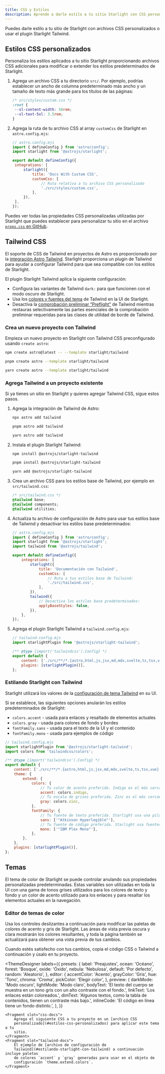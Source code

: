 ```yaml
---
title: CSS y Estilos
description: Aprende a darle estilo a tu sitio Starlight con CSS personalizado o integrado con Tailwind CSS.
---
```


Puedes darle estilo a tu sitio de Starlight con archivos CSS personalizados o usar el plugin Starlight Tailwind.

## Estilos CSS personalizados

Personaliza los estilos aplicados a tu sitio Starlight proporcionando archivos CSS adicionales para modificar o extender los estilos predeterminados de Starlight.

1. Agrega un archivo CSS a tu directorio `src/`.
   Por ejemplo, podrías establecer un ancho de columna predeterminado más ancho y un tamaño de texto más grande para los títulos de las páginas:

   ```css
   /* src/styles/custom.css */
   :root {
   	--sl-content-width: 50rem;
   	--sl-text-5xl: 3.5rem;
   }
   ```

2. Agrega la ruta de tu archivo CSS al array `customCss` de Starlight en `astro.config.mjs`:

   ```js
   // astro.config.mjs
   import { defineConfig } from 'astro/config';
   import starlight from '@astrojs/starlight';

   export default defineConfig({
   	integrations: [
   		starlight({
   			title: 'Docs With Custom CSS',
   			customCss: [
   				// Ruta relativa a tu archivo CSS personalizado
   				'./src/styles/custom.css',
   			],
   		}),
   	],
   });
   ```

Puedes ver todas las propiedades CSS personalizadas utilizadas por Starlight que puedes establecer para personalizar tu sitio en el archivo [`props.css` en GitHub](https://github.com/withastro/starlight/blob/main/packages/starlight/style/props.css).

## Tailwind CSS

El soporte de CSS de Tailwind en proyectos de Astro es proporcionado por la [integración Astro Tailwind](https://docs.astro.build/en/guides/integrations-guide/tailwind/).
Starlight proporciona un plugin de Tailwind para ayudar a configurar Tailwind para que sea compatible con los estilos de Starlight.

El plugin Starlight Tailwind aplica la siguiente configuración:

- Configura las variantes de Tailwind `dark:` para que funcionen con el modo oscuro de Starlight.
- Usa los [colores y fuentes del tema](#estilando-starlight-con-tailwind) de Tailwind en la UI de Starlight.
- Desactiva la [comprobación preliminar “Preflight”](https://tailwindcss.com/docs/preflight) de Tailwind mientras restauras selectivamente las partes esenciales de la comprobación preliminar requeridas para las clases de utilidad de borde de Tailwind.

### Crea un nuevo proyecto con Tailwind


Empieza un nuevo proyecto en Starlight con Tailwind CSS preconfigurado usando `create astro`:

<Tabs>
<TabItem label="npm">

```sh
npm create astro@latest -- --template starlight/tailwind
```

</TabItem>
<TabItem label="pnpm">

```sh
pnpm create astro --template starlight/tailwind
```

</TabItem>
<TabItem label="Yarn">

```sh
yarn create astro --template starlight/tailwind
```

</TabItem>
</Tabs>

### Agrega Tailwind a un proyecto existente

Si ya tienes un sitio en Starlight y quieres agregar Tailwind CSS, sigue estos pasos.

1.  Agrega la integración de Tailwind de Astro:

    <Tabs>

    <TabItem label="npm">

    ```sh
    npx astro add tailwind
    ```

    </TabItem>

    <TabItem label="pnpm">

    ```sh
    pnpm astro add tailwind
    ```

    </TabItem>

    <TabItem label="Yarn">

    ```sh
    yarn astro add tailwind
    ```

    </TabItem>

    </Tabs>

2.  Instala el plugin Starlight Tailwind:

    <Tabs>

    <TabItem label="npm">

    ```sh
    npm install @astrojs/starlight-tailwind
    ```

    </TabItem>

    <TabItem label="pnpm">

    ```sh
    pnpm install @astrojs/starlight-tailwind
    ```

    </TabItem>

    <TabItem label="Yarn">

    ```sh
    yarn add @astrojs/starlight-tailwind
    ```

    </TabItem>

    </Tabs>

3.  Crea un archivo CSS para los estilos base de Tailwind, por ejemplo en `src/tailwind.css`:

    ```css
    /* src/tailwind.css */
    @tailwind base;
    @tailwind components;
    @tailwind utilities;
    ```

4.  Actualiza tu archivo de configuración de Astro para usar tus estilos base de Tailwind y desactivar los estilos base predeterminados:

    ```js {11-12,16-17}
    // astro.config.mjs
    import { defineConfig } from 'astro/config';
    import starlight from '@astrojs/starlight';
    import tailwind from '@astrojs/tailwind';

    export default defineConfig({
    	integrations: [
    		starlight({
    			title: 'Documentación con Tailwind',
    			customCss: [
    				// Ruta a tus estilos base de Tailwind:
    				'./src/tailwind.css',
    			],
    		}),
    		tailwind({
    			// Desactiva los estilos base predeterminados:
    			applyBaseStyles: false,
    		}),
    	],
    });
    ```

5.  Agrega el plugin Starlight Tailwind a `tailwind.config.mjs`:

    ```js ins={2,7}
    // tailwind.config.mjs
    import starlightPlugin from '@astrojs/starlight-tailwind';

    /** @type {import('tailwindcss').Config} */
    export default {
    	content: ['./src/**/*.{astro,html,js,jsx,md,mdx,svelte,ts,tsx,vue}'],
    	plugins: [starlightPlugin()],
    };
    ```

### Estilando Starlight con Tailwind

Starlight utilizará los valores de la [configuración de tema Tailwind](https://tailwindcss.com/docs/theme) en su UI.

Si se establece, las siguientes opciones anularán los estilos predeterminados de Starlight:

- `colors.accent` - usada para enlaces y resaltado de elementos actuales
- `colors.gray` - usada para colores de fondo y bordes
- `fontFamily.sans` - usada para el texto de la UI y el contenido
- `fontFamily.mono` - usada para ejemplos de código

```js {12,14,18,20}
// tailwind.config.mjs
import starlightPlugin from '@astrojs/starlight-tailwind';
import colors from 'tailwindcss/colors';

/** @type {import('tailwindcss').Config} */
export default {
	content: ['./src/**/*.{astro,html,js,jsx,md,mdx,svelte,ts,tsx,vue}'],
	theme: {
		extend: {
			colors: {
				// Tu color de acento preferido. Indigo es el más cercano a los valores predeterminados de Starlight.
				accent: colors.indigo,
				// Tu escala de grises preferida. Zinc es el más cercano a los valores predeterminados de Starlight.
				gray: colors.zinc,
			},
			fontFamily: {
				// Tu fuente de texto preferida. Starlight usa una pila de fuentes del sistema de forma predeterminada.
				sans: ['"Atkinson Hyperlegible"'],
				// Tu fuente de código preferida. Starlight usa fuentes monoespaciadas del sistema de forma predeterminada.
				mono: ['"IBM Plex Mono"'],
			},
		},
	},
	plugins: [starlightPlugin()],
};
```

## Temas

El tema de color de Starlight se puede controlar anulando sus propiedades personalizadas predeterminadas.
Estas variables son utilizadas en toda la UI con una gama de tonos grises utilizados para los colores de texto y fondo y un color de acento utilizado para los enlaces y para resaltar los elementos actuales en la navegación.

### Editor de temas de color

Usa los controles deslizantes a continuación para modificar las paletas de colores de acento y gris de Starlight.
Las áreas de vista previa oscura y clara mostrarán los colores resultantes, y toda la página también se actualizará para obtener una vista previa de tus cambios.

Cuando estés satisfecho con tus cambios, copia el código CSS o Tailwind a continuación y úsalo en tu proyecto.


<ThemeDesigner
	labels={{
		presets: {
			label: 'Preajustes',
			ocean: 'Océano',
			forest: 'Bosque',
			oxide: 'Óxido',
			nebula: 'Nebulosa',
			default: 'Por defecto',
			random: 'Aleatorio',
		},
		editor: {
			accentColor: 'Acento',
			grayColor: 'Gris',
			hue: 'Tono',
			chroma: 'Croma',
			pickColor: 'Elegir color',
		},
		preview: {
			darkMode: 'Modo oscuro',
			lightMode: 'Modo claro',
			bodyText:
				'El texto del cuerpo se muestra en un tono gris con un alto contraste con el fondo.',
			linkText: 'Los enlaces están coloreados.',
			dimText:
				'Algunos textos, como la tabla de contenidos, tienen un contraste más bajo.',
			inlineCode: 'El código en línea tiene un fondo distinto.',
		},
	}}
>
	<Fragment slot="css-docs">
		Agrega el siguiente CSS a tu proyecto en un [archivo CSS
		personalizado](#estilos-css-personalizados) para aplicar este tema a tu
		sitio.
	</Fragment>
	<Fragment slot="tailwind-docs">
		El ejemplo de [archivo de configuración de
		Tailwind](#estilando-starlight-con-tailwind) a continuación incluye paletas
		de colores `accent` y `gray` generadas para usar en el objeto de
		configuración `theme.extend.colors`.
	</Fragment>
</ThemeDesigner>

